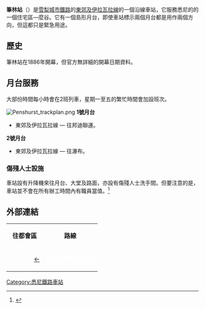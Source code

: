 {{noteTA
|G1=地名
}}
{{Coor icon|w=20px|33|58|15|S|151|04|52|E|1000000}}
{{Infobox station
|name                = 筆林<br />{{lang|en|Penshurst}}
|type                = 
|style               = Sydney Trains
|image               = Penshurst railway station.jpg
|image_size          = 
|image_caption       = 北行景觀
|address             = [[新南威爾士州|新南威爾士州]]{{link-en|筆林 (新南威爾士州)|Penshurst, New South Wales|筆林}}橋街
|country             = [[澳洲|澳洲]]
|coordinates         = {{coord|-33.96617389|151.0891334|region:AU-NSW_type:railwaystation|format=dms|display=inline,title}}
|elevation           = 
|distance            = 距離[[悉尼中央車站|悉尼中央車站]]16.13公里
|line                = [[東郊及伊拉瓦拉線|伊拉瓦拉線]]
|other               = 巴士
|structure           = 地面
|platform            = 2個（1個島式）
|depth               = 
|levels              = 
|tracks              = 2條
|parking             = 
|bicycle             = 
|opened              = 1886年
|closed              = 
|rebuilt             = 1905年4月4日
|electrified         = 是
|disabled            = 是
|code                = {{link-en|新南威爾士州鐵路車站編號列表|List of New South Wales railway station codes|PHS}}
|owned               = [[新南威爾士州鐵路局|新南威爾士州鐵路局]]
|operator            = [[悉尼列車|悉尼列車]]
|zone                = 
|status              = 有人
|former              = 
| passengers          = 每日3,370人<ref>{{cite web |author=Bureau of Transport Statistics |url=https://www.transport.nsw.gov.au/sites/default/files/media/documents/2017/Train%20Statistics%202014.pdf |title=Train Statistics 2014 |publisher=Transport NSW |accessdate=12 July 2018 |archive-date=2020-02-28 |archive-url=https://web.archive.org/web/20200228103002/https://www.transport.nsw.gov.au/sites/default/files/media/documents/2017/Train%20Statistics%202014.pdf |dead-url=no }}</ref>
| pass_year           = 2013年
| pass_rank           = 70
| pass_system         = 悉尼列車，新州鐵路
|mpassengers         = 
|services            = 
|web                 = [https://transportnsw.info/stop?q=10101340#/ Transport for NSW]
|route_map           = 
|map_state           = }}
'''筆林站'''（{{lang-en|Penshurst Station}}）是[[雪梨_(城市)|雪梨]][[城市鐵路|城市鐵路]]的[[東郊及伊拉瓦拉線|東郊及伊拉瓦拉線]]的一個沿線車站，它服務悉尼的的一個住宅區—麼谷。它有一個島形月台，即使車站標示兩個月台都是用作兩個方向，但這都只是緊急用途。

== 歷史 ==
筆林站在1886年開幕，但官方無詳細的開幕日期資料。

==月台服務==
大部份時間每小時會在2班列車，星期一至五的繁忙時間會加設班次。

[[File:Penshurst_trackplan.png|left]]
{{clear|left}}
'''1號月台'''
*東郊及伊拉瓦拉線 — 往邦迪聯運。	

'''2號月台'''
*東郊及伊拉瓦拉線 — 往瀑布。

===傷殘人士設施===

車站設有升降機來往月台、大堂及路面，亦設有傷殘人士洗手間。但要注意的是，車站並不會在所有辦工時間內有職員當值。<ref>{{cite web|work=City Rail|title=Penshurst station facilities|url=http://www.cityrail.info/stations/station_details?stationId=79|accessdate=28 June 2009|archive-date=2011-12-01|archive-url=https://web.archive.org/web/20111201225559/http://cityrail.info/stations/station_details?stationId=79|dead-url=no}}</ref>

==外部連結==
{{Mapit-AUS-suburbscale|long=151.0452|lat=-33.5815}}

{| class="wikitable" style="margin: 1em auto 1em auto" 
|- 
|colspan=2 align="center"| '''往都會區''' ||align="center"|  '''路線''' ||colspan=2 align="center"|   '''往外城'''
|- 
|align="center" bgcolor=0072c6 | <span style="color: White;">好士維</span> || align="center" bgcolor=0072c6 | [[好士維車站|←]] ||align="center" bgcolor=0072c6 | <span style="color: White;">'''東郊及伊拉瓦拉線'''</span> || align="center" bgcolor=0072c6 | [[麼底車站|→]]  ||align="center" bgcolor=0072c6 | <span style="color: White;">麼底</span>
|}

{{Reflist}}

[[Category:悉尼鐵路車站|Category:悉尼鐵路車站]]